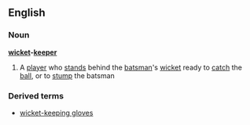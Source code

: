 ==English==
===Noun===
{{wikipedia}}
'''[[wicket]]-[[keeper]]'''
#{{cricket}} A [[player]] who [[stand]]s behind the [[batsman]]'s [[wicket]] ready to [[catch]] the [[ball]], or to [[stump]] the batsman
===Derived terms===
*[[wicket-keeping gloves]]
